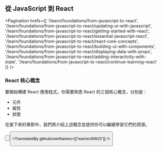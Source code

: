 
## 從 JavaScript 到 React

<Pagination
  hrefs={[
    '/learn/foundations/from-javascript-to-react',
    '/learn/foundations/from-javascript-to-react/updating-ui-with-javascript',
    '/learn/foundations/from-javascript-to-react/getting-started-with-react',
    '/learn/foundations/from-javascript-to-react/essential-javascript-react',
    '/learn/foundations/from-javascript-to-react/react-core-concepts',
    '/learn/foundations/from-javascript-to-react/building-ui-with-components',
    '/learn/foundations/from-javascript-to-react/displaying-data-with-props',
    '/learn/foundations/from-javascript-to-react/adding-interactivity-with-state',
    '/learn/foundations/from-javascript-to-react/continue-learning-react'
  ]}
/>

### React 核心概念

要開始構建 React 應用程式，你需要熟悉 React 的三個核心概念，分別是：

- 元件
- 屬性
- 狀態

在接下來的章節中，我們將介紹上述概念並提供你可以繼續學習它們的資源。

<Button
  content="← 返回上一頁"
  url="/learn/foundations/from-javascript-to-react/essential-javascript-react"
  basicStyle="text-white bg-[#0070f3]"
  hoverStyle="hover:opacity-90"
/>

<Button
  content="前往下一頁 →"
  url="/learn/foundations/from-javascript-to-react/building-ui-with-components"
  basicStyle="text-white bg-[#0070f3]"
  hoverStyle="hover:opacity-90"
/>

<TranslatedBy githubUserNames={["warren30815"]} />
